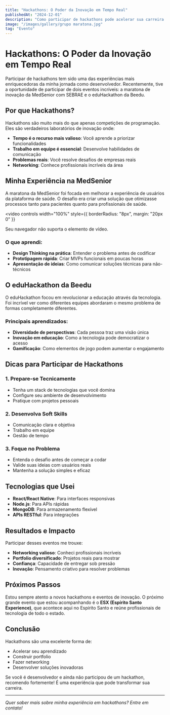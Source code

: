```yaml
---
title: "Hackathons: O Poder da Inovação em Tempo Real"
publishedAt: "2024-12-01"
description: "Como participar de hackathons pode acelerar sua carreira em tecnologia e desenvolver soluções inovadoras"
image: "/images/gallery/grupo maratona.jpg"
tag: "Evento"
---
```


# Hackathons: O Poder da Inovação em Tempo Real

Participar de hackathons tem sido uma das experiências mais enriquecedoras da minha jornada como desenvolvedor. Recentemente, tive a oportunidade de participar de dois eventos incríveis: a maratona de inovação da MedSenior com SEBRAE e o eduHackathon da Beedu.

## Por que Hackathons?

Hackathons são muito mais do que apenas competições de programação. Eles são verdadeiros laboratórios de inovação onde:

- **Tempo é o recurso mais valioso**: Você aprende a priorizar funcionalidades
- **Trabalho em equipe é essencial**: Desenvolve habilidades de comunicação
- **Problemas reais**: Você resolve desafios de empresas reais
- **Networking**: Conhece profissionais incríveis da área

## Minha Experiência na MedSenior

A maratona da MedSenior foi focada em melhorar a experiência de usuários da plataforma de saúde. O desafio era criar uma solução que otimizasse processos tanto para pacientes quanto para profissionais de saúde.

<video 
  controls 
  width="100%" 
  style={{ borderRadius: "8px", margin: "20px 0" }}
>
  <source src="/videos/hackathon medsenior.mp4" type="video/mp4" />
  Seu navegador não suporta o elemento de vídeo.
</video>

### O que aprendi:

- **Design Thinking na prática**: Entender o problema antes de codificar
- **Prototipagem rápida**: Criar MVPs funcionais em poucas horas
- **Apresentação de ideias**: Como comunicar soluções técnicas para não-técnicos

## O eduHackathon da Beedu

O eduHackathon focou em revolucionar a educação através da tecnologia. Foi incrível ver como diferentes equipes abordaram o mesmo problema de formas completamente diferentes.

### Principais aprendizados:

- **Diversidade de perspectivas**: Cada pessoa traz uma visão única
- **Inovação em educação**: Como a tecnologia pode democratizar o acesso
- **Gamificação**: Como elementos de jogo podem aumentar o engajamento

## Dicas para Participar de Hackathons

### 1. Prepare-se Tecnicamente
- Tenha um stack de tecnologias que você domina
- Configure seu ambiente de desenvolvimento
- Pratique com projetos pessoais

### 2. Desenvolva Soft Skills
- Comunicação clara e objetiva
- Trabalho em equipe
- Gestão de tempo

### 3. Foque no Problema
- Entenda o desafio antes de começar a codar
- Valide suas ideias com usuários reais
- Mantenha a solução simples e eficaz

## Tecnologias que Usei

- **React/React Native**: Para interfaces responsivas
- **Node.js**: Para APIs rápidas
- **MongoDB**: Para armazenamento flexível
- **APIs RESTful**: Para integrações

## Resultados e Impacto

Participar desses eventos me trouxe:

- **Networking valioso**: Conheci profissionais incríveis
- **Portfolio diversificado**: Projetos reais para mostrar
- **Confiança**: Capacidade de entregar sob pressão
- **Inovação**: Pensamento criativo para resolver problemas

## Próximos Passos

Estou sempre atento a novos hackathons e eventos de inovação. O próximo grande evento que estou acompanhando é o **ESX (Espírito Santo Experience)**, que acontece aqui no Espírito Santo e reúne profissionais de tecnologia de todo o estado.

## Conclusão

Hackathons são uma excelente forma de:
- Acelerar seu aprendizado
- Construir portfolio
- Fazer networking
- Desenvolver soluções inovadoras

Se você é desenvolvedor e ainda não participou de um hackathon, recomendo fortemente! É uma experiência que pode transformar sua carreira.

---

*Quer saber mais sobre minha experiência em hackathons? Entre em contato!* 